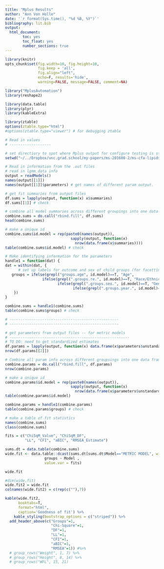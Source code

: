 ```yaml
---
title: "Mplus Results"
author: "Ann Von Holle"
date: '`r format(Sys.time(), "%d %B, %Y")`'
bibliography: lit.bib
output:
  html_document:
        toc: yes
        toc_float: yes
        number_sections: true
---
```


```r

library(knitr)
opts_chunk$set(fig.width=10, fig.height=10, 
               fig.keep = 'all',
               fig.align="left", 
               echo=F, results='hide',
               warning=FALSE, message=FALSE, comment=NA)

library("MplusAutomation")
library(reshape2)

library(data.table)
library(plyr)
library(kableExtra)

library(ztable)
options(ztable.type="html")
#options(ztable.type="viewer") # for debugging ztable

```

```r

# Read in values
# -------------------

# set directiory to spot where Mplus output for configure testing is stored
setwd("~/../Dropbox/unc.grad.school/my-papers/ms-201608-2/ms-cfa-lipids/mplus/mplus-configural testing")

# Read in information from the .out files
# read in lgmm data info 
output = readModels()
names(output[[1]])
names(output[[1]]$parameters) # get names of different param output.

# get fit summaries from output files
df.sums = lapply(output, function(x) x$summaries)
df.sums[[1]] # check

# combine all model summaries across different groupings into one data frame
combine.sums = do.call("rbind.fill", df.sums)
head(combine.sums)

# make a unique id
combine.sums$id.model = rep(paste0(names(output)),
                              sapply(output, function(x) 
                                nrow(data.frame(x$summaries))))
table(combine.sums$id.model) # check

# Make identifying information for the parameters
handle1 = function(dat) {
dat = within(dat, {
      # set up labels for outcome and sex of child groups (for facetting below)
   groups = ifelse(grepl("groups.age", id.model)==T, "Age",
                 ifelse(grepl(".groups.re.", id.model)==T, "Race/Ethnicity", 
                        ifelse(grepl(".groups.sex.", id.model)==T, "Gender",
                               ifelse(grepl(".groups.year.", id.model)==T, "Time", NA))))
    })
}

combine.sums = handle1(combine.sums)
table(combine.sums$groups) # check

# --------------------------------------------------
# --------------------------------------------------

# get parameters from output files -- for metric models 
# -------------------------------------------------------
# TO DO: need to get standardized estimates
df.params = lapply(output, function(x) data.frame(x$parameters$unstandardized$METRIC.MODEL))
nrow(df.params[[2]])

# Combine all param info across different groupsings into one data frame
combine.params = do.call("rbind.fill", df.params)
nrow(combine.params)

# make a unique id
combine.params$id.model = rep(paste0(names(output)),
                              sapply(output, function(x) 
                                nrow(data.frame(x$parameters$unstandardized$METRIC.MODEL))))
table(combine.params$id.model)

combine.params = handle1(combine.params)
table(combine.params$groups) # check

```


```r

# make a table of fit statistics
names(combine.sums)
class(combine.sums)

fits = c("ChiSqM_Value", "ChiSqM_DF",
         "LL", "CFI", "aBIC", "RMSEA_Estimate")

sums.dt = data.table(combine.sums)
wide.fit <- data.table::dcast(sums.dt[sums.dt$Model=="METRIC MODEL", with=T],
                  groups ~ Model , 
                  value.var = fits)

wide.fit

```

```r

#dim(wide.fit)
wide.fit2 = wide.fit
colnames(wide.fit2) = c(rep(c(""),7))

kable(wide.fit2, 
      booktabs=T,
      format="html",
      caption='Goodness of fit') %>%
    kable_styling(bootstrap_options = c("striped")) %>%
  add_header_above(c("Groups"=1,
                     "Chi-Square"=1,
                     "DF"=1,
                     "LL"=1,
                     "CFI"=1,
                     "aBIC"=1,
                     "RMSEA"=1)) #%>%
  # group_rows("Weight", 1, 7) %>%
  # group_rows("Height", 8, 14) %>%
  # group_rows("WFL", 15, 21)

```
